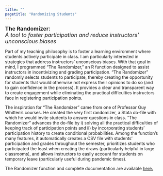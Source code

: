 ```yaml
---
title: ""
pagetitle: "Randomizing Students"
---
```


<p><font size="4">**The Randomizer:**<br>
*A tool to foster participation and reduce instructors' unconscious biases*</font></p>

Part of my teaching philosophy is to foster a learning environment where students actively participate in class. I am particularly interested in strategies that address instructors' unconscious biases. With that goal in mind, I programmed "The Randomizer," an R function designed to assist instructors in incentivizing and grading participation. "The Randomizer" randomly selects students to participate, thereby creating the opportunity for students that would otherwise not express their opinions to do so (and to gain confidence in the process). It provides a clear and transparent way to create engagement while eliminating the practical difficulties instructors face in registering participation points. 

The inspiration for "The Randomizer" came from one of Professor Guy Whitten's courses. He created the very first randomizer, a Stata do-file with which he would invite students to answer questions in class. "The Randomizer" advances the do-file by i) solving all the practical difficulties of keeping track of participation points and ii) by incorporating students' participation history to create conditional probabilities. Among the function's many features, it automatically creates a CSV file with students' participation and grades throughout the semester, prioritizes students who participated the least when creating the draws (particularly helpful in large classrooms), and allows instructors to easily account for students on temporary leave (particularly useful during pandemic times).


The Randomizer function and complete documentation are available <a href="https://github.com/andrea-junqueira/TheRandomizer" target="_blank">here.</a>